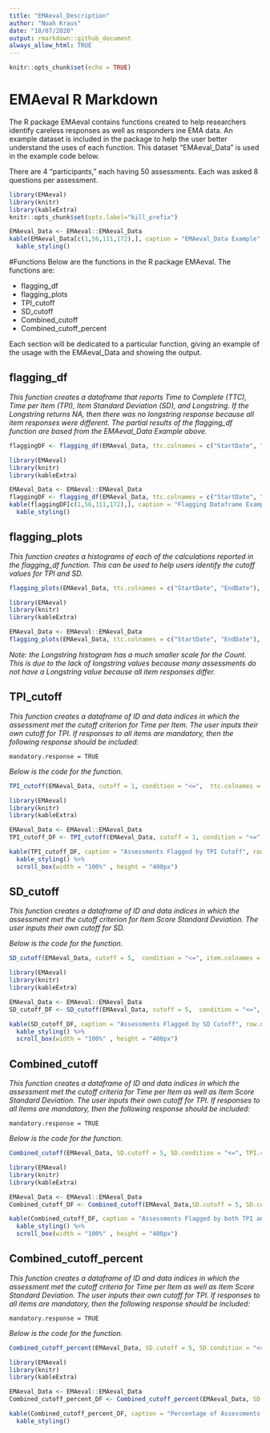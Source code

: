 ```yaml
---
title: "EMAeval_Description"
author: "Noah Kraus"
date: "10/07/2020"
output: rmarkdown::github_document
always_allow_html: TRUE
---
```


```r
knitr::opts_chunk$set(echo = TRUE)
```

# EMAeval R Markdown

The R package EMAeval contains functions created to help researchers identify careless responses as well as responders ine EMA data. An example dataset is included in the package to help the user better understand the uses of each function. This dataset "EMAeval_Data" is used in the example code below. 

There are 4 "participants," each having 50 assessments. Each was asked 8 questions per assessment. 

```r
library(EMAeval)
library(knitr)
library(kableExtra)
knitr::opts_chunk$set(opts.label="kill_prefix")

EMAeval_Data <- EMAeval::EMAeval_Data
kable(EMAeval_Data[c(1,56,111,172),], caption = "EMAeval_Data Example", row.names = TRUE) %>%
  kable_styling()
```

#Functions
Below are the functions in the R package EMAeval. The functions are:

* flagging_df
* flagging_plots
* TPI_cutoff
* SD_cutoff
* Combined_cutoff
* Combined_cutoff_percent

Each section will be dedicated to a particular function, giving an example of the usage with the EMAeval_Data and showing the output.

<style>
div.blue { background-color:#e6f0ff; border-radius: 10px; padding: 20px;}
</style>
<div class = "blue">
## flagging_df

*This function creates a dataframe that reports Time to Complete (TTC), Time per Item (TPI), Item Standard Deviation (SD), and Longstring. If the Longstring returns NA, then there was no longstring response because all item responses were different. The partial results of the flagging_df function are based from the EMAeval_Data Example above. *

``` r
flaggingDF <- flagging_df(EMAeval_Data, ttc.colnames = c("StartDate", "EndDate"), item.colnames = colnames(EMAeval_Data[,4:11]))
```

```r
library(EMAeval)
library(knitr)
library(kableExtra)

EMAeval_Data <- EMAeval::EMAeval_Data
flaggingDF <- flagging_df(EMAeval_Data, ttc.colnames = c("StartDate", "EndDate"), item.colnames = colnames(EMAeval_Data[,4:11]))
kable(flaggingDF[c(1,56,111,172),], caption = "Flagging Dataframe Example", row.names = TRUE) %>%
  kable_styling() 
```
</div>


## flagging_plots

*This function creates a histograms of each of the  calculations reported in the flagging_df function. This can be used to help users identify the cutoff values for TPI and SD.*  

``` r
flagging_plots(EMAeval_Data, ttc.colnames = c("StartDate", "EndDate"), item.colnames = colnames(EMAeval_Data[,4:11]), number.items = 8)
```

```r
library(EMAeval)
library(knitr)
library(kableExtra)

EMAeval_Data <- EMAeval::EMAeval_Data
flagging_plots(EMAeval_Data, ttc.colnames = c("StartDate", "EndDate"), item.colnames = colnames(EMAeval_Data[,4:11]),number.items = 8)
```

*Note: the Longstring histogram has a much smaller scale for the Count. This is due to the lack of longstring values because many assessments do not have a Longstring value because all item responses differ.*

<style>
div.blue { background-color:#e6f0ff; border-radius: 10px; padding: 20px;}
</style>
<div class = "blue">
## TPI_cutoff

*This function creates a dataframe of ID and data indices in which the assessment met the cutoff criterion for Time per Item. The user inputs their own cutoff for TPI. If responses to all items are mandatory, then the following response should be included:*
```
mandatory.response = TRUE
```
*Below is the code for the function.*
``` r
TPI_cutoff(EMAeval_Data, cutoff = 1, condition = "<=",  ttc.colnames = c("StartDate", "EndDate"),  number.items = 8, mandatory.response = TRUE, item.colnames = colnames(EMAeval_Data[,4:11]), ID.colname = "ID")
```

```r
library(EMAeval)
library(knitr)
library(kableExtra)

EMAeval_Data <- EMAeval::EMAeval_Data
TPI_cutoff_DF <- TPI_cutoff(EMAeval_Data, cutoff = 1, condition = "<=", ttc.colnames = c("StartDate", "EndDate"),  number.items = 8, mandatory.response = TRUE, item.colnames = colnames(EMAeval_Data[,4:11]), ID.colname = "ID")

kable(TPI_cutoff_DF, caption = "Assessments Flagged by TPI Cutoff", row.names = FALSE) %>%
  kable_styling() %>%
  scroll_box(width = "100%" , height = "400px") 
```
</div>

## SD_cutoff

*This function creates a dataframe of ID and data indices in which the assessment met the cutoff criterion for Item Score Standard Deviation. The user inputs their own cutoff for SD. *

*Below is the code for the function.*
``` r
SD_cutoff(EMAeval_Data, cutoff = 5,  condition = "<=", item.colnames = colnames(EMAeval_Data[,4:11]), ID.colname = "ID")
```

```r
library(EMAeval)
library(knitr)
library(kableExtra)

EMAeval_Data <- EMAeval::EMAeval_Data
SD_cutoff_DF <- SD_cutoff(EMAeval_Data, cutoff = 5,  condition = "<=",  item.colnames = colnames(EMAeval_Data[,4:11]), ID.colname = "ID")

kable(SD_cutoff_DF, caption = "Assessments Flagged by SD Cutoff", row.names = FALSE) %>%
  kable_styling() %>%
  scroll_box(width = "100%" , height = "400px") 
```

<style>
div.blue { background-color:#e6f0ff; border-radius: 10px; padding: 20px;}
</style>
<div class = "blue">
## Combined_cutoff

*This function creates a dataframe of ID and data indices in which the assessment met the cutoff criteria for Time per Item as well as Item Score Standard Deviation. The user inputs their own cutoff for TPI. If responses to all items are mandatory, then the following response should be included:*
```
mandatory.response = TRUE
```
*Below is the code for the function.*
``` r
Combined_cutoff(EMAeval_Data, SD.cutoff = 5, SD.condition = "<=", TPI.cutoff = 1, TPI.condition = "<=", Combined.logic = "or", ttc.colnames = c("StartDate", "EndDate"),  number.items = 8, mandatory.response = TRUE, item.colnames = colnames(EMAeval_Data[,4:11]), ID.colname = "ID")
```

```r
library(EMAeval)
library(knitr)
library(kableExtra)

EMAeval_Data <- EMAeval::EMAeval_Data
Combined_cutoff_DF <- Combined_cutoff(EMAeval_Data,SD.cutoff = 5, SD.condition = "<=", TPI.cutoff = 1, TPI.condition = "<=", Combined.logic = "or", ttc.colnames = c("StartDate", "EndDate"),  number.items = 8, mandatory.response = TRUE, item.colnames = colnames(EMAeval_Data[,4:11]), ID.colname = "ID")

kable(Combined_cutoff_DF, caption = "Assessments Flagged by both TPI and SD Cutoffs", row.names = FALSE) %>%
  kable_styling() %>%
  scroll_box(width = "100%" , height = "400px") 
```
</div>


## Combined_cutoff_percent

*This function creates a dataframe of ID and data indices in which the assessment met the cutoff criteria for Time per Item as well as Item Score Standard Deviation. The user inputs their own cutoff for TPI. If responses to all items are mandatory, then the following response should be included:*
```
mandatory.response = TRUE
```
*Below is the code for the function.*
``` r
Combined_cutoff_percent(EMAeval_Data, SD.cutoff = 5, SD.condition = "<=", TPI.cutoff = 1, TPI.condition = "<=", Combined.logic = "or",, ttc.colnames = c("StartDate", "EndDate"),  number.items = 8, mandatory.response = TRUE, item.colnames = colnames(EMAeval_Data[,4:11]), ID.colname = "ID")
```

```r
library(EMAeval)
library(knitr)
library(kableExtra)

EMAeval_Data <- EMAeval::EMAeval_Data
Combined_cutoff_percent_DF <- Combined_cutoff_percent(EMAeval_Data, SD.cutoff = 5, SD.condition = "<=", TPI.cutoff = 1, TPI.condition = "<=", Combined.logic = "or", ttc.colnames = c("StartDate", "EndDate"),  number.items = 8, mandatory.response = TRUE, item.colnames = colnames(EMAeval_Data[,4:11]), ID.colname = "ID")

kable(Combined_cutoff_percent_DF, caption = "Percentage of Assessments Flagged by both TPI and SD Cutoffs", row.names = FALSE) %>%
  kable_styling()
```

